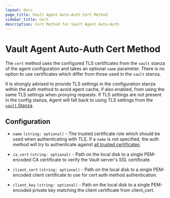 ```yaml
---
layout: docs
page_title: Vault Agent Auto-Auth Cert Method
sidebar_title: Cert
description: Cert Method for Vault Agent Auto-Auth
---
```


# Vault Agent Auto-Auth Cert Method

The `cert` method uses the configured TLS certificates from the `vault` stanza of
the agent configuration and takes an optional `name` parameter. There is no option
to use certificates which differ from those used in the `vault` stanza.

It is strongly advised to provide TLS settings in the configuration stanza
within the auth method to avoid agent cache, if also enabled, from using the
same TLS settings when proxying requests. If TLS settings are not present in the
config stanza, Agent will fall back to using TLS settings from the [`vault`
Stanza](/vault/docs/agent#vault-stanza).

## Configuration

- `name` `(string: optional)` - The trusted certificate role which should be used
  when authenticating with TLS. If a `name` is not specified, the auth method will
  try to authenticate against [all trusted certificates](/vault/docs/auth/cert#authentication).

- `ca_cert` `(string: optional)` -  Path on the local disk to a single
PEM-encoded CA certificate to verify the Vault server's SSL certificate.

- `client_cert` `(string: optional)` - Path on the local disk to a single
PEM-encoded client certificate to use for cert auth method authentication.

- `client_key` `(string: optional)` - Path on the local disk to a single
PEM-encoded private key matching the client certificate from client_cert.
